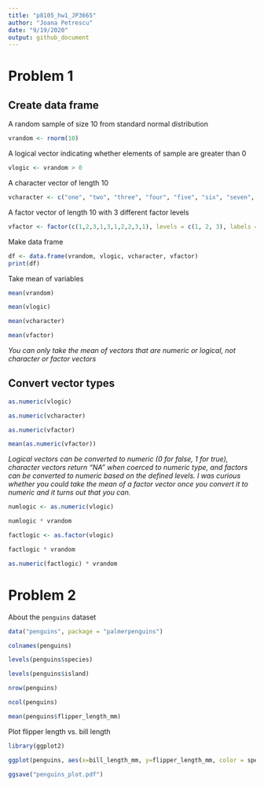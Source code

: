 ```yaml
---
title: "p8105_hw1_JP3665"
author: "Joana Petrescu"
date: "9/19/2020"
output: github_document
---
```


# Problem 1

## Create data frame

A random sample of size 10 from standard normal distribution

```r

vrandom <- rnorm(10)

```

A logical vector indicating whether elements of sample are greater than 0

```r

vlogic <- vrandom > 0

```

A character vector of length 10

```r

vcharacter <- c("one", "two", "three", "four", "five", "six", "seven", "eight", "nine", "ten")

```

A factor vector of length 10 with 3 different factor levels

```r

vfactor <- factor(c(1,2,3,1,3,1,2,2,3,1), levels = c(1, 2, 3), labels = c("red", "blue", "green"))

```

Make data frame

```r

df <- data.frame(vrandom, vlogic, vcharacter, vfactor)
print(df)

```

Take mean of variables

```r

mean(vrandom)

mean(vlogic)

mean(vcharacter)

mean(vfactor)

```

_You can only take the mean of vectors that are numeric or logical, not character or factor vectors_

## Convert vector types

```r

as.numeric(vlogic)

as.numeric(vcharacter)

as.numeric(vfactor)

```

```r

mean(as.numeric(vfactor))

```

_Logical vectors can be converted to numeric (0 for false, 1 for true), character vectors return "NA" when coerced to numeric type, and factors can be converted to numeric based on the defined levels. I was curious whether you could take the mean of a factor vector once you convert it to numeric and it turns out that you can._

```r

numlogic <- as.numeric(vlogic)

numlogic * vrandom

factlogic <- as.factor(vlogic)

factlogic * vrandom

as.numeric(factlogic) * vrandom

```

# Problem 2

About the `penguins` dataset

```r

data("penguins", package = "palmerpenguins")

colnames(penguins)

levels(penguins$species)

levels(penguins$island)

nrow(penguins)

ncol(penguins)

mean(penguins$flipper_length_mm)

```

Plot flipper length vs. bill length

```r

library(ggplot2)

ggplot(penguins, aes(x=bill_length_mm, y=flipper_length_mm, color = species)) + geom_point(shape=19)

ggsave("penguins_plot.pdf")

```


